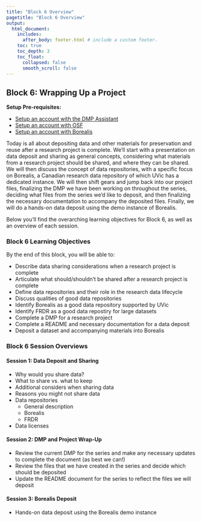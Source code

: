 ```yaml
---
title: "Block 6 Overview"
pagetitle: "Block 6 Overview"
output:
  html_document:
    includes:
      after_body: footer.html # include a custom footer.
    toc: true
    toc_depth: 3
    toc_float:
      collapsed: false
      smooth_scroll: false
---
```


## Block 6: Wrapping Up a Project

**Setup Pre-requisites:**

  * <a href="Block7_EXT-DMP-setup.html">Setup an account with the DMP Assistant</a> 
  * <a href="Block7_EXT-osfsetup.html">Setup an account with OSF</a>
  * <a href="Block7_EXT-Borealis.html">Setup an account with Borealis</a>



Today is all about depositing data and other materials for preservation and reuse after a research project is complete. We'll start with a presentation on data deposit and sharing as general concepts, considering what materials from a research project should be shared, and where they can be shared.  We will then discuss the concept of data repositories, with a specific focus on Borealis, a Canadian research data repository of which UVic has a dedicated instance.  We will then shift gears and jump back into our project files, finalizing the DMP we have been working on throughout the series, deciding what files from the series we'd like to deposit, and then finalizing the necessary documentation to accompany the deposited files.  Finally, we will do a hands-on data deposit using the demo instance of Borealis.

Below you'll find the overarching learning objectives for Block 6, as well as an overview of each session.

### Block 6 Learning Objectives

By the end of this block, you will be able to:

* Describe data sharing considerations when a research project is complete
* Articulate what should/shouldn't be shared after a research project is complete
* Define data repositories and their role in the research data lifecycle
* Discuss qualities of good data repositories
* Identify Borealis as a good data repository supported by UVic
* Identify FRDR as a good data repostiry for large datasets
* Complete a DMP for a research project
* Complete a README and necessary documentation for a data deposit
* Deposit a dataset and accompanying materials into Borealis

### Block 6 Session Overviews

#### Session 1: Data Deposit and Sharing

* Why would you share data?
* What to share vs. what to keep
* Additional considers when sharing data
* Reasons you might not share data
* Data repositories
  * General description
  * Borealis
  * FRDR
* Data licenses

#### Session 2: DMP and Project Wrap-Up

* Review the current DMP for the series and make any necessary updates to complete the document (as best we can!)
* Review the files that we have created in the series and decide which should be deposited
* Update the README document for the series to reflect the files we will deposit

#### Session 3: Borealis Deposit

* Hands-on data deposit using the Borealis demo instance







